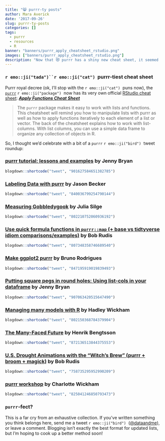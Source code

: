 ```yaml
---
title: "😸 purrr-ty posts"
author: Mara Averick
date: '2017-09-26'
slug: purrr-ty-posts
categories: []
tags:
  - purrr
  - resources
  - R
banner: "banners/purrr_apply_cheatsheet_rstudio.png"
images: ["banners/purrr_apply_cheatsheet_rstudio.png"]
description: "Now that 😻 purrr has a shiny new cheat sheet, it seemed like a fitting tribute to give the package its own tweet roundup..."
---
```


### `r emo::ji("tada")``r emo::ji("cat")`&nbsp; purrr-tiest cheat sheet

Purrr royal decree (ok, I'll stop with the `r emo::ji("cat")` &nbsp;puns now), the [`purrr`](http://purrr.tidyverse.org/) `r emo::ji("package")` &nbsp;now has its very own official [RStudio cheat sheet](https://www.rstudio.com/resources/cheatsheets/): [**_Apply Functions Cheat Sheet_**](https://github.com/rstudio/cheatsheets/blob/master/purrr.pdf)

 >  The `purrr` package makes it easy to work with lists and functions. This cheatsheet will remind you how to manipulate lists with purrr as well as how to apply functions iteratively to each element of a list or vector. The back of the cheatsheet explains how to work with list-columns. With list columns, you can use a simple data frame to organize any collection of objects in R.

So, I thought we'd celebrate with a bit of a `purrr` `r emo::ji("bird")` &nbsp;tweet roundup:

### [purrr tutorial: lessons and examples](https://jennybc.github.io/purrr-tutorial/bk00_vectors-and-lists.html) by Jenny Bryan

```r
blogdown::shortcode("tweet", "901627584651382785")
```

### [Labeling Data with purrr](http://www.json.blog/2017/03/labeling-data-with-purrr/) by Jason Becker

```r
blogdown::shortcode("tweet", "840036799254790144")
```

### [Measuring Gobbledygook](https://juliasilge.com/blog/gobbledygook/) by Julia Silge

```r
blogdown::shortcode("tweet", "802210752060936192")
```

### [Use quick formula functions in `purrr::map` (+ base vs tidtyverse idiom comparisons/examples)](https://rud.is/b/2016/07/26/use-quick-formula-functions-in-purrrmap-base-vs-tidtyverse-idiom-comparisonsexamples/) by Bob Rudis

```r
blogdown::shortcode("tweet", "807348358746689540")
```

### [Make ggplot2 purrr](http://www.brodrigues.co/blog/2017-03-29-make-ggplot2-purrr/) by Bruno Rodrigues

```r
blogdown::shortcode("tweet", "847195919019839493")
```

### [Putting square pegs in round holes: Using list-cols in your dataframe](https://speakerdeck.com/jennybc/putting-square-pegs-in-round-holes-using-list-cols-in-your-dataframe) by Jenny Bryan

```r
blogdown::shortcode("tweet", "907063420515647490")
```

### [Managing many models with R](Managing many models with R) by Hadley Wickham

```r
blogdown::shortcode("tweet", "802150368784379904")
```

### [The Many-Faced Future](http://www.jottr.org/2017/06/the-many-faced-future.html) by Henrik Bengtsson

```r
blogdown::shortcode("tweet", "872136513844375553")
```

### [U.S. Drought Animations with the “Witch’s Brew” (purrr + broom + magick)](https://rud.is/b/2016/07/27/u-s-drought-animations-with-the-witchs-brew-purrr-broom-magick/) by Bob Rudis

```r
blogdown::shortcode("tweet", "758735295952990209")
```

### [purrr workshop](https://www.dropbox.com/sh/062xjv35izc2a92/AAAnC-nzToR1rPekDZipRJSLa?dl=0) by Charlotte Wickham

```r
blogdown::shortcode("tweet", "825041246850793473")
```

### `purrr`-fect?

This is a far cry from an exhaustive collection. If you've written something you think belongs here, send me a tweet `r emo::ji("bird")` &nbsp;([\@dataandme](https://twitter.com/dataandme)), or leave a comment. Blogging isn't exactly the best format for updated lists, but I'm hoping to cook up a better method soon!
